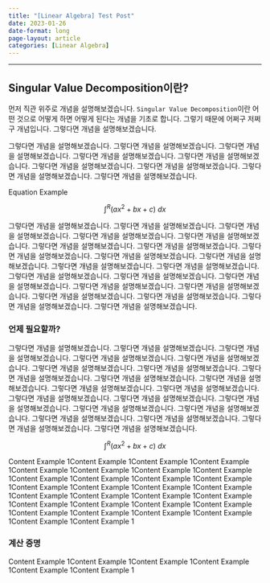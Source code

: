 ```yaml
---
title: "[Linear Algebra] Test Post"
date: 2023-01-26
date-format: long
page-layout: article
categories: [Linear Algebra]
---
```


------------------------------------------------------------------------

## Singular Value Decomposition이란?

먼저 직관 위주로 개념을 설명해보겠습니다. `Singular Value Decomposition`이란 어떤 것으로 어떻게 하면 어떻게 된다는 개념을 기초로 합니다. 그렇기 때문에 어쩌구 저쩌구 개념입니다. 그렇다면 개념을 설명해보겠습니다.

그렇다면 개념을 설명해보겠습니다. 그렇다면 개념을 설명해보겠습니다. 그렇다면 개념을 설명해보겠습니다. 그렇다면 개념을 설명해보겠습니다. 그렇다면 개념을 설명해보겠습니다. 그렇다면 개념을 설명해보겠습니다. 그렇다면 개념을 설명해보겠습니다. 그렇다면 개념을 설명해보겠습니다. 그렇다면 개념을 설명해보겠습니다.

Equation Example

$$
\int^R (ax^2+bx+c)  \ dx
$$

그렇다면 개념을 설명해보겠습니다. 그렇다면 개념을 설명해보겠습니다. 그렇다면 개념을 설명해보겠습니다. 그렇다면 개념을 설명해보겠습니다. 그렇다면 개념을 설명해보겠습니다. 그렇다면 개념을 설명해보겠습니다. 그렇다면 개념을 설명해보겠습니다. 그렇다면 개념을 설명해보겠습니다. 그렇다면 개념을 설명해보겠습니다. 그렇다면 개념을 설명해보겠습니다. 그렇다면 개념을 설명해보겠습니다. 그렇다면 개념을 설명해보겠습니다. 그렇다면 개념을 설명해보겠습니다. 그렇다면 개념을 설명해보겠습니다. 그렇다면 개념을 설명해보겠습니다. 그렇다면 개념을 설명해보겠습니다. 그렇다면 개념을 설명해보겠습니다. 그렇다면 개념을 설명해보겠습니다. 그렇다면 개념을 설명해보겠습니다. 그렇다면 개념을 설명해보겠습니다. 그렇다면 개념을 설명해보겠습니다.

### 언제 필요할까?

그렇다면 개념을 설명해보겠습니다. 그렇다면 개념을 설명해보겠습니다. 그렇다면 개념을 설명해보겠습니다. 그렇다면 개념을 설명해보겠습니다. 그렇다면 개념을 설명해보겠습니다. 그렇다면 개념을 설명해보겠습니다. 그렇다면 개념을 설명해보겠습니다. 그렇다면 개념을 설명해보겠습니다. 그렇다면 개념을 설명해보겠습니다. 그렇다면 개념을 설명해보겠습니다. 그렇다면 개념을 설명해보겠습니다. 그렇다면 개념을 설명해보겠습니다. 그렇다면 개념을 설명해보겠습니다. 그렇다면 개념을 설명해보겠습니다. 그렇다면 개념을 설명해보겠습니다. 그렇다면 개념을 설명해보겠습니다. 그렇다면 개념을 설명해보겠습니다. 그렇다면 개념을 설명해보겠습니다. 그렇다면 개념을 설명해보겠습니다. 그렇다면 개념을 설명해보겠습니다. 그렇다면 개념을 설명해보겠습니다.

$$
\int^R (ax^2+bx+c)  \ dx
$$

Content Example 1Content Example 1Content Example 1Content Example 1Content Example 1Content Example 1Content Example 1Content Example 1Content Example 1Content Example 1Content Example 1Content Example 1Content Example 1Content Example 1Content Example 1Content Example 1Content Example 1Content Example 1Content Example 1Content Example 1Content Example 1Content Example 1Content Example 1Content Example 1Content Example 1Content Example 1Content Example 1Content Example 1Content Example 1Content Example 1

### 계산 증명

Content Example 1Content Example 1Content Example 1Content Example 1Content Example 1Content Example 1
